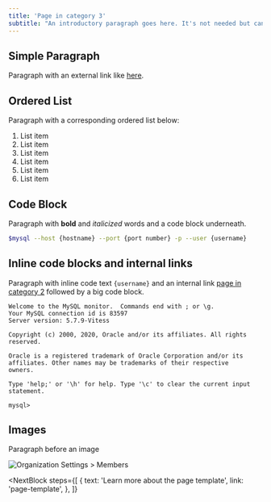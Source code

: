 ```yaml
---
title: 'Page in category 3'
subtitle: "An introductory paragraph goes here. It's not needed but can be potentially helpful to briefly explain the page's purpose and content."
---
```


## Simple Paragraph

Paragraph with an external link like [here](https://dev.mysql.com/doc/refman/8.0/en/mysql.html).

## Ordered List

Paragraph with a corresponding ordered list below:

1. List item
2. List item
3. List item
4. List item
5. List item
6. List item

## Code Block

Paragraph with **bold** and _italicized_ words and a code block underneath.

```bash
$mysql --host {hostname} --port {port number} -p --user {username}
```

## Inline code blocks and internal links

Paragraph with inline code text `{username}` and an internal link [page in category 2](/category-2/page-in-category-2) followed by a big code block.

```console
Welcome to the MySQL monitor.  Commands end with ; or \g.
Your MySQL connection id is 83597
Server version: 5.7.9-Vitess

Copyright (c) 2000, 2020, Oracle and/or its affiliates. All rights reserved.

Oracle is a registered trademark of Oracle Corporation and/or its
affiliates. Other names may be trademarks of their respective
owners.

Type 'help;' or '\h' for help. Type '\c' to clear the current input statement.

mysql>
```

## Images

<!-- Comments can be inserted as well which won't be rendered on the actual page -->

Paragraph before an image

![Organization Settings > Members](/img/docs/ps_org_settings_members.png)

<NextBlock
  steps={[
    {
      text: 'Learn more about the page template',
      link: 'page-template',
    },
  ]}
></NextBlock>
